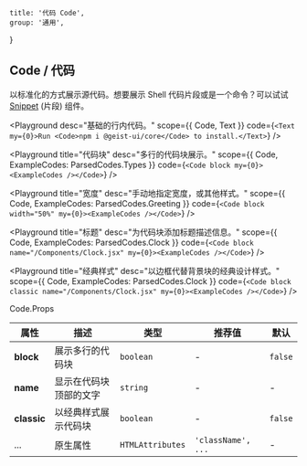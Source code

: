 
	title: '代码 Code',
	group: '通用',
}

## Code / 代码

以标准化的方式展示源代码。想要展示 Shell 代码片段或是一个命令？可以试试 [Snippet](/zh-cn/components/snippet) (片段) 组件。

<Playground
	desc="基础的行内代码。"
	scope={{ Code, Text }}
	code={`
<Text my={0}>Run <Code>npm i @geist-ui/core</Code> to install.</Text>
`}
/>

<Playground
	title="代码块"
	desc="多行的代码块展示。"
	scope={{ Code, ExampleCodes: ParsedCodes.Types }}
	code={`
<Code block my={0}><ExampleCodes /></Code>
`}
/>

<Playground
	title="宽度"
	desc="手动地指定宽度，或其他样式。"
	scope={{ Code, ExampleCodes: ParsedCodes.Greeting }}
	code={`
<Code block width="50%" my={0}><ExampleCodes /></Code>
`}
/>

<Playground
	title="标题"
	desc="为代码块添加标题描述信息。"
	scope={{ Code, ExampleCodes: ParsedCodes.Clock }}
	code={`
<Code block name="/Components/Clock.jsx" my={0}><ExampleCodes /></Code>
`}
/>

<Playground
	title="经典样式"
	desc="以边框代替背景块的经典设计样式。"
	scope={{ Code, ExampleCodes: ParsedCodes.Clock }}
	code={`
<Code block classic name="/Components/Clock.jsx" my={0}><ExampleCodes /></Code>
`}
/>

<Attributes edit="/pages/zh-cn/components/code.mdx">
<Attributes.Title>Code.Props</Attributes.Title>

| 属性        | 描述                   | 类型             | 推荐值             | 默认    |
| ----------- | ---------------------- | ---------------- | ------------------ | ------- |
| **block**   | 展示多行的代码块       | `boolean`        | -                  | `false` |
| **name**    | 显示在代码块顶部的文字 | `string`         | -                  | -       |
| **classic** | 以经典样式展示代码块   | `boolean`        | -                  | `false` |
| ...         | 原生属性               | `HTMLAttributes` | `'className', ...` | -       |

</Attributes>

